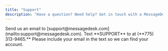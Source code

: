 ```yaml
---
title: "Support"
description: "Have a question? Need help? Get in touch with a MessageDesk expert."
---
```


<Card title="Email Us" icon="message" iconType="regular" horizontal href="mailto:support@messagedesk.com" cta="Email Us">
  Send us an email to [support@messagedesk.com](mailto:support@messagedesk.com).
</Card>

<Card title="Text Us" icon="message" iconType="regular" horizontal href="sms:7753139465" cta="Text Us">
  Text **SUPPORT** to at (**775) 313-9465.** Please include your email in the text so we can find your account.
</Card>